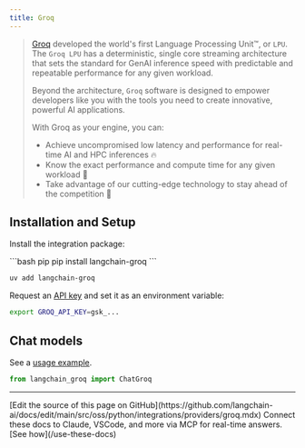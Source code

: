 ```yaml
---
title: Groq
---
```


>[Groq](https://groq.com) developed the world's first Language Processing Unit™, or `LPU`.
> The `Groq LPU` has a deterministic, single core streaming architecture that sets the standard
> for GenAI inference speed with predictable and repeatable performance for any given workload.
>
>Beyond the architecture, `Groq` software is designed to empower developers like you with
> the tools you need to create innovative, powerful AI applications.
>
>With Groq as your engine, you can:
>* Achieve uncompromised low latency and performance for real-time AI and HPC inferences 🔥
>* Know the exact performance and compute time for any given workload 🔮
>* Take advantage of our cutting-edge technology to stay ahead of the competition 💪


## Installation and Setup

Install the integration package:

<CodeGroup>
```bash pip
pip install langchain-groq
```

```bash uv
uv add langchain-groq
```
</CodeGroup>

Request an [API key](https://console.groq.com/login?utm_source=langchain&utm_content=provider_page) and set it as an environment variable:

```bash
export GROQ_API_KEY=gsk_...
```

## Chat models

See a [usage example](/oss/python/integrations/chat/groq).

```python
from langchain_groq import ChatGroq
```

---

<Callout icon="pen-to-square" iconType="regular">
    [Edit the source of this page on GitHub](https://github.com/langchain-ai/docs/edit/main/src/oss/python/integrations/providers/groq.mdx)
</Callout>
<Tip icon="terminal" iconType="regular">
    Connect these docs to Claude, VSCode, and more via MCP for    real-time answers. [See how](/use-these-docs)
</Tip>
